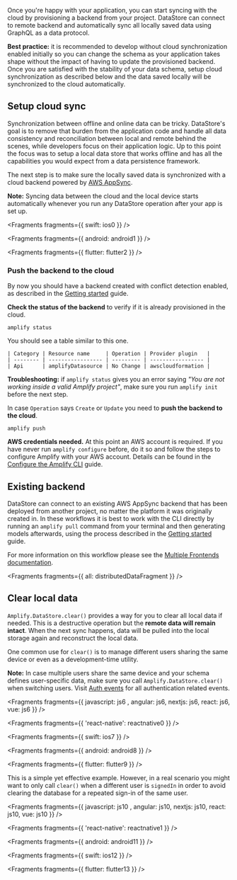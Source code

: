 Once you're happy with your application, you can start syncing with the cloud by provisioning a backend from your project. DataStore can connect to remote backend and automatically sync all locally saved data using GraphQL as a data protocol.

<Callout>

**Best practice:** it is recommended to develop without cloud synchronization enabled initially so you can change the schema as your application takes shape without the impact of having to update the provisioned backend. Once you are satisfied with the stability of your data schema, setup cloud synchronization as described below and the data saved locally will be synchronized to the cloud automatically.

</Callout>

## Setup cloud sync

Synchronization between offline and online data can be tricky. DataStore's goal is to remove that burden from the application code and handle all data consistency and reconciliation between local and remote behind the scenes, while developers focus on their application logic. Up to this point the focus was to setup a local data store that works offline and has all the capabilities you would expect from a data persistence framework.

The next step is to make sure the locally saved data is synchronized with a cloud backend powered by [AWS AppSync](https://aws.amazon.com/appsync/).

<Callout>

**Note:** Syncing data between the cloud and the local device starts automatically whenever you run any DataStore operation after your app is set up.

</Callout>


<Fragments fragments={{ swift: ios0 }} />


<Fragments fragments={{ android: android1 }} />


<Fragments fragments={{ flutter: flutter2 }} />

### Push the backend to the cloud

By now you should have a backend created with conflict detection enabled, as described in the [Getting started](/[platform]/prev/build-a-backend/more-features/datastore/set-up-datastore/) guide.

**Check the status of the backend** to verify if it is already provisioned in the cloud.

```console
amplify status
```

You should see a table similar to this one.

```
| Category | Resource name     | Operation | Provider plugin   |
| -------- | ----------------- | --------- | ----------------- |
| Api      | amplifyDatasource | No Change | awscloudformation |
```

<Callout>

**Troubleshooting:** if `amplify status` gives you an error saying _"You are not working inside a valid Amplify project"_, make sure you run `amplify init` before the next step.

</Callout>

In case `Operation` says `Create` or `Update` you need to **push the backend to the cloud**.

```console
amplify push
```

<Callout warning>

**AWS credentials needed.** At this point an AWS account is required. If you have never run `amplify configure` before, do it so and follow the steps to configure Amplify with your AWS account. Details can be found in the [Configure the Amplify CLI](/[platform]/tools/cli/start/set-up-cli/#configure-the-amplify-cli) guide.

</Callout>

## Existing backend

DataStore can connect to an existing AWS AppSync backend that has been deployed from another project, no matter the platform it was originally created in. In these workflows it is best to work with the CLI directly by running an `amplify pull` command from your terminal and then generating models afterwards, using the process described in the [Getting started](/[platform]/prev/build-a-backend/more-features/datastore/set-up-datastore/#idiomatic-persistence-models) guide.

For more information on this workflow please see the [Multiple Frontends documentation](/[platform]/tools/cli/teams/multi-frontend/).


<Fragments fragments={{ all: distributedDataFragment }} />

## Clear local data

`Amplify.DataStore.clear()` provides a way for you to clear all local data if needed. This is a destructive operation but the **remote data will remain intact**. When the next sync happens, data will be pulled into the local storage again and reconstruct the local data.

One common use for `clear()` is to manage different users sharing the same device or even as a development-time utility.

<Callout warning>

**Note:** In case multiple users share the same device and your schema defines user-specific data, make sure you call `Amplify.DataStore.clear()` when switching users. Visit [Auth events](/[platform]/prev/build-a-backend/auth/auth-events/) for all authentication related events.

</Callout>


<Fragments fragments={{  javascript: js6 , angular: js6, nextjs: js6, react: js6, vue: js6 }} />


<Fragments fragments={{ 'react-native': reactnative0 }} />


<Fragments fragments={{ swift: ios7 }} />


<Fragments fragments={{ android: android8 }} />


<Fragments fragments={{ flutter: flutter9 }} />

This is a simple yet effective example. However, in a real scenario you might want to only call `clear()` when a different user is `signedIn` in order to avoid clearing the database for a repeated sign-in of the same user.


<Fragments fragments={{  javascript: js10 , angular: js10, nextjs: js10, react: js10, vue: js10 }} />


<Fragments fragments={{ 'react-native': reactnative1 }} />


<Fragments fragments={{ android: android11 }} />


<Fragments fragments={{ swift: ios12 }} />


<Fragments fragments={{ flutter: flutter13 }} />
